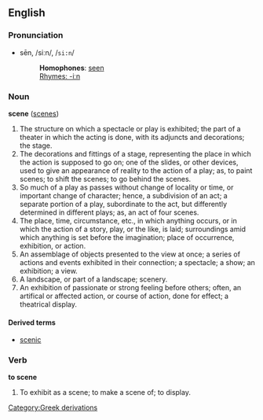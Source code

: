 ==English==

===Pronunciation===
*sēn, /siːn/, /<tt>si:n</tt>/
*:'''Homophones''': [[seen]]
*:[[Rhymes:English:-iːn|Rhymes: -iːn]]

===Noun===
'''scene''' ([[scenes]])

#The structure on which a spectacle or play is exhibited; the part of a theater in which the acting is done, with its adjuncts and decorations; the stage.
#The decorations and fittings of a stage, representing the place in which the action is supposed to go on; one of the slides, or other devices, used to give an appearance of reality to the action of a play; as, to paint scenes; to shift the scenes; to go behind the scenes.
#So much of a play as passes without change of locality or time, or important change of character; hence, a subdivision of an act; a separate portion of a play, subordinate to the act, but differently determined in different plays; as, an act of four scenes.
#The place, time, circumstance, etc., in which anything occurs, or in which the action of a story, play, or the like, is laid; surroundings amid which anything is set before the imagination; place of occurrence, exhibition, or action.
#An assemblage of objects presented to the view at once; a series of actions and events exhibited in their connection; a spectacle; a show; an exhibition; a view.
#A landscape, or part of a landscape; scenery.
#An exhibition of passionate or strong feeling before others; often, an artifical or affected action, or course of action, done for effect; a theatrical display.

====Derived terms====
*[[scenic]]

===Verb===

'''to scene'''

#To exhibit as a scene; to make a scene of; to display.
[[Category:Greek derivations]]